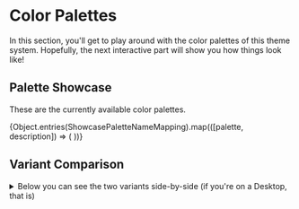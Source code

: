 
# Color Palettes

<Meta of={ColorShowcase} />

In this section, you'll get to play around with the color palettes of this theme system.
Hopefully, the next interactive part will show you how things look like!

<Story of={ColorShowcase.Demo} />
<Controls of={ColorShowcase.Demo} />

## Palette Showcase

These are the currently available color palettes.

<ColorPalette>
  {Object.entries(ShowcasePaletteNameMapping).map(([palette, description]) => (
    <ColorItem
      title={`theme.colors.${palette}`}
      subtitle={description}
      colors={ThemeContract.colors[palette]}
    />
  ))}
</ColorPalette>

## Variant Comparison

<details>
  <summary className={DetailsSummaryStyle}>
    Below you can see the two variants side-by-side (if you're on a Desktop, that is)
  </summary>

  <section className={SplitScreen}>
    <div>
      ## Light Variant
      <Story of={ColorShowcase.LightVariant} />
    </div>
    <div>
      ## Dark Variant
      <Story of={ColorShowcase.DarkVariant} />
    </div>
  </section>
</details>
